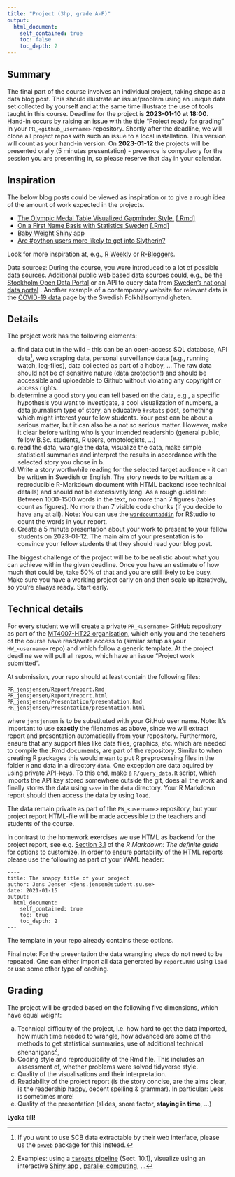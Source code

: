 ```yaml
---
title: "Project (3hp, grade A-F)"
output:
  html_document:
    self_contained: true
    toc: false
    toc_depth: 2
---
```


## Summary 

The final part of the course involves an individual project, taking shape as a data blog post. This should illustrate an issue/problem using an unique data set collected by yourself and at the same time illustrate the use of tools taught in this course. Deadline for the project is **2023-01-10 at 18:00**. Hand-in occurs by raising an issue with the title "Project ready for grading" in your `PR_<github_username>` repository.
Shortly after the deadline, we will clone all project repos with such an issue to a local installation. This version will count as your hand-in version. On **2023-01-12** the projects will be presented orally (5 minutes presentation) - presence is compulsory for the session you are presenting in, so please reserve that day in your calendar.

## Inspiration

The below blog posts could be viewed as inspiration or to give a rough idea of the amount of work expected in the projects.

* [The Olympic Medal Table Visualized Gapminder Style.](http://staff.math.su.se/hoehle/blog/2016/08/21/gapMedal.html) [[.Rmd]](https://github.com/hoehleatsu/hoehleatsu.github.io/blob/master/_source/2016-08-21-gapMedal.Rmd)
* [On a First Name Basis with Statistics Sweden](http://staff.math.su.se/hoehle/blog/2017/03/25/scbnames.html) [[.Rmd](https://github.com/hoehleatsu/hoehleatsu.github.io/blob/master/_source/2017-03-25-scbnames.Rmd)]
* [Baby Weight Shiny app](https://shirinsplayground.netlify.app/2020/09/baby_weight_app/)
* [Are #python users more likely to get into Slytherin?](http://www.masalmon.eu/2018/01/01/sortinghat/)

Look for more inspiration at, e.g., [R Weekly](https://rweekly.org/) or [R-Bloggers](https://www.r-bloggers.com/).

Data sources: During the course, you were introduced to a lot of possible data sources.
Additional public web based data sources could, e.g., be the [Stockholm Open Data Portal ](https://dataportalen.stockholm.se/dataportalen/) or an API to query data from [Sweden's national data portal](https://www.dataportal.se/en/datasets?p=1&q=&s=2&t=20&f=&rt=esterms_IndependentDataService%24esterms_ServedByDataService&c=false) .
Another example of a contemporary website for relevant data is the [COVID-19 data](https://www.folkhalsomyndigheten.se/smittskydd-beredskap/utbrott/aktuella-utbrott/covid-19/statistik-och-analyser/bekraftade-fall-i-sverige/) page by the Swedish Folkhälsomyndigheten.

## Details

The project work has the following elements:

a. find data out in the wild - this can be an open-access SQL database, API data[^1], web scraping data, personal surveillance data (e.g., running watch, log-files), data collected as part of a hobby, ... The raw data should not be of sensitive nature (data protection!) 
and should be accessible and uploadable to Github without violating any copyright or access rights. 
b. determine a good story you can tell based on the data, e.g., a specific hypothesis you want to investigate, a cool visualization of numbers, a data journalism type of story, an educative `#rstats` post, something which might interest your fellow students. Your post can be about a serious matter, but it can also be a not so serious matter. However, make it clear before writing who is your intended readership (general public, fellow B.Sc. students, R users, ornotologists, ...)
c. read the data, wrangle the data, visualize the data, make simple statistical summaries and interpret the results in accordance with the selected story you chose in b. 
d. Write a story worthwhile reading for the selected target audience - it can be written in Swedish or English. The story needs to be written as a reproducible R-Markdown document with HTML backend (see technical details) and should not be excessively long. As a rough guideline: Between 1000-1500 words in the text, no more than 7 figures (tables count as figures). No more than 7 visible code chunks (if you decide to have any at all). Note: You can use the [`wordcountaddin`](https://github.com/benmarwick/wordcountaddin) for RStudio to count the words in your report.
e. Create a 5 minute presentation about your work to present to your fellow students on 2023-01-12. The main aim of your presentation is to convince your fellow students that they should read your blog post. 

The biggest challenge of the project will be to be realistic about what you can achieve within the given deadline. Once you have an estimate of how much that could be, take 50% of that and you are still likely to be busy. Make sure you have a working project early on and then scale up iteratively, so you're always ready. Start early.

## Technical details

For every student we will create a private `PR_<username>` GitHub repository as part of the [MT4007-HT22 organisation](https://github.com/MT4007-HT22), which only you and the teachers of the course have read/write access to (similar setup as your `HW_<username>` repo) and which follow a generic template. At the project deadline we will pull all repos, which have an issue "Project work submitted".

At submission, your repo should at least contain the following files:
```
PR_jensjensen/Report/report.Rmd
PR_jensjensen/Report/report.html
PR_jensjensen/Presentation/presentation.Rmd
PR_jensjensen/Presentation/presentation.html
```
where `jensjensen` is to be substituted with your GitHub user name. Note: It's important to use **exactly** the filenames as above, since we will extract report and presentation automatically from your repository. Furthermore, ensure that any support files like data files, graphics, etc. which are needed to compile the .Rmd documents, are part of the repository. Similar to when creating R packages this would mean to put R preprocessing files in the folder `R` and data in a directory `data`. One exception are data aquired by using private API-keys. To this end, make a `R/query_data.R` script, which imports the API key stored somewhere outside the git, does all the work and finally stores the data using `save` in the `data` directory. Your R Markdown report should then access the data by using `load`. 

The data remain private as part of the `PW_<username>` repository, but your project report HTML-file will be made accessible to the teachers and students of the course.

In contrast to the homework exercises we use HTML as backend for the project report, see e.g. [Section 3.1](https://bookdown.org/yihui/rmarkdown/html-document.html) of the *R Markdown: The definite guide* for options to customize. In order to ensure portability of the HTML reports please use the following as part of your YAML header:

```
----
title: The snappy title of your project
author: Jens Jensen <jens.jensen@student.su.se>
date: 2021-01-15
output:
  html_document:
    self_contained: true
    toc: true
    toc_depth: 2
---
```

The template in your repo already contains these options.

Final note: For the presentation the data wrangling steps do not need to be repeated. One can either import all data generated by  `report.Rmd` using `load` or use some other type of caching.

## Grading

The project will be graded based on the following five dimensions, which have equal weight:

a. Technical difficulty of the project, i.e. how hard to get the data imported, how much time needed to wrangle, how advanced are some of the methods to get statistical summaries, use of additional technical shenanigans[^2], 
b. Coding style and reproducibility of the Rmd file. This includes an assessment of, whether problems were solved tidyverse style.
c. Quality of the visualisations and their interpretation. 
d. Readability of the project report (is the story concise, are the aims clear, is the readership happy, decent spelling & grammar). In particular: Less is sometimes more! 
e. Quality of the presentation (slides, snore factor, **staying in time**, ...)

**Lycka till!**

[^1]: If you want to use SCB data extractable by their web interface, please us the [`pxweb`](https://cran.r-project.org/web/packages/pxweb/index.html) package for this instead.

[^2]: Examples: using a [`targets` pipeline](https://books.ropensci.org/targets/) (Sect. 10.1), visualize using an interactive [Shiny app](https://shiny.rstudio.com/) , [parallel computing](https://future.futureverse.org/), ...